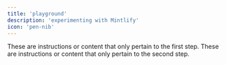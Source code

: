 ```yaml
---
title: 'playground'
description: 'experimenting with Mintlify'
icon: 'pen-nib'
---
```


<Steps>
  <Step stepNumber="2" title="First Step">
    These are instructions or content that only pertain to the first step.
  </Step>
  <Step stepNumber="3" title="Second Step">
    These are instructions or content that only pertain to the second step.
  </Step>
</Steps>

